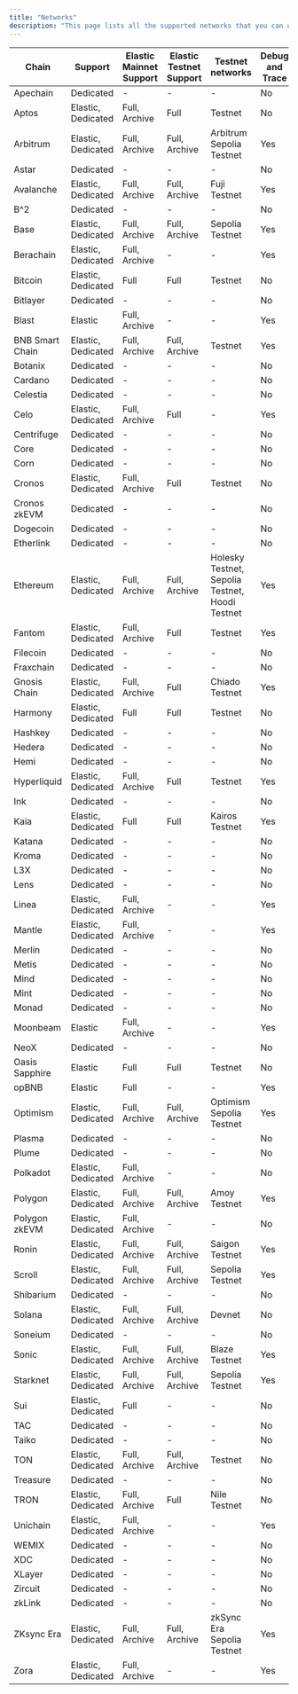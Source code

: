 ```yaml
---
title: "Networks"
description: "This page lists all the supported networks that you can use to deploy your Chainstack nodes."
---
```


| Chain | Support | Elastic Mainnet Support | Elastic Testnet Support | Testnet networks | Debug and Trace |
|-------|---------|-------------------------|--------------------------|------------------|-----------------|
| Apechain | Dedicated | - | - | - | No |
| Aptos | Elastic, Dedicated | Full, Archive | Full | Testnet | No |
| Arbitrum | Elastic, Dedicated | Full, Archive | Full, Archive | Arbitrum Sepolia Testnet | Yes |
| Astar | Dedicated | - | - | - | No |
| Avalanche | Elastic, Dedicated | Full, Archive | Full, Archive | Fuji Testnet | Yes |
| B^2 | Dedicated | - | - | - | No |
| Base | Elastic, Dedicated | Full, Archive | Full, Archive | Sepolia Testnet | Yes |
| Berachain | Elastic, Dedicated | Full, Archive | - | - | Yes |
| Bitcoin | Elastic, Dedicated | Full | Full | Testnet | No |
| Bitlayer | Dedicated | - | - | - | No |
| Blast | Elastic | Full, Archive | - | - | Yes |
| BNB Smart Chain | Elastic, Dedicated | Full, Archive | Full, Archive | Testnet | Yes |
| Botanix | Dedicated | - | - | - | No |
| Cardano | Dedicated | - | - | - | No |
| Celestia | Dedicated | - | - | - | No |
| Celo | Elastic, Dedicated | Full, Archive | Full | - | Yes |
| Centrifuge | Dedicated | - | - | - | No |
| Core | Dedicated | - | - | - | No |
| Corn | Dedicated | - | - | - | No |
| Cronos | Elastic, Dedicated | Full, Archive | Full | Testnet | No |
| Cronos zkEVM | Dedicated | - | - | - | No |
| Dogecoin | Dedicated | - | - | - | No |
| Etherlink | Dedicated | - | - | - | No |
| Ethereum | Elastic, Dedicated | Full, Archive | Full, Archive | Holesky Testnet, Sepolia Testnet, Hoodi Testnet | Yes |
| Fantom | Elastic, Dedicated | Full, Archive | Full | Testnet | Yes |
| Filecoin | Dedicated | - | - | - | No |
| Fraxchain | Dedicated | - | - | - | No |
| Gnosis Chain | Elastic, Dedicated | Full, Archive | Full | Chiado Testnet | Yes |
| Harmony | Elastic, Dedicated | Full | Full | Testnet | No |
| Hashkey | Dedicated | - | - | - | No |
| Hedera | Dedicated | - | - | - | No |
| Hemi | Dedicated | - | - | - | No |
| Hyperliquid | Elastic, Dedicated | Full, Archive | Full | Testnet | Yes |
| Ink | Dedicated | - | - | - | No |
| Kaia | Elastic, Dedicated | Full | Full | Kairos Testnet | Yes |
| Katana | Dedicated | - | - | - | No |
| Kroma | Dedicated | - | - | - | No |
| L3X | Dedicated | - | - | - | No |
| Lens | Dedicated | - | - | - | No |
| Linea | Elastic, Dedicated | Full, Archive | - | - | Yes |
| Mantle | Elastic, Dedicated | Full, Archive | - | - | Yes |
| Merlin | Dedicated | - | - | - | No |
| Metis | Dedicated | - | - | - | No |
| Mind | Dedicated | - | - | - | No |
| Mint | Dedicated | - | - | - | No |
| Monad | Dedicated | - | - | - | No |
| Moonbeam | Elastic | Full, Archive | - | - | Yes |
| NeoX | Dedicated | - | - | - | No |
| Oasis Sapphire | Elastic | Full | Full | Testnet | No |
| opBNB | Elastic | Full | - | - | Yes |
| Optimism | Elastic, Dedicated | Full, Archive | Full, Archive | Optimism Sepolia Testnet | Yes |
| Plasma | Dedicated | - | - | - | No |
| Plume | Dedicated | - | - | - | No |
| Polkadot | Elastic, Dedicated | Full, Archive | - | - | No |
| Polygon | Elastic, Dedicated | Full, Archive | Full, Archive | Amoy Testnet | Yes |
| Polygon zkEVM | Elastic, Dedicated | Full, Archive | - | - | No |
| Ronin | Elastic, Dedicated | Full, Archive | Full, Archive | Saigon Testnet | Yes |
| Scroll | Elastic, Dedicated | Full, Archive | Full, Archive | Sepolia Testnet | Yes |
| Shibarium | Dedicated | - | - | - | No |
| Solana | Elastic, Dedicated | Full, Archive | Full, Archive | Devnet | No |
| Soneium | Dedicated | - | - | - | No |
| Sonic | Elastic, Dedicated | Full, Archive | Full, Archive | Blaze Testnet | Yes |
| Starknet | Elastic, Dedicated | Full, Archive | Full, Archive | Sepolia Testnet | Yes |
| Sui | Elastic, Dedicated | Full | - | - | No |
| TAC | Dedicated | - | - | - | No |
| Taiko | Dedicated | - | - | - | No |
| TON | Elastic, Dedicated | Full, Archive | Full, Archive | Testnet | No |
| Treasure | Dedicated | - | - | - | No |
| TRON | Elastic, Dedicated | Full, Archive | Full | Nile Testnet | No |
| Unichain | Elastic, Dedicated | Full, Archive | - | - | Yes |
| WEMIX | Dedicated | - | - | - | No |
| XDC | Dedicated | - | - | - | No |
| XLayer | Dedicated | - | - | - | No |
| Zircuit | Dedicated | - | - | - | No |
| zkLink | Dedicated | - | - | - | No |
| ZKsync Era | Elastic, Dedicated | Full, Archive | Full, Archive | zkSync Era Sepolia Testnet | Yes |
| Zora | Elastic, Dedicated | Full, Archive | - | - | Yes |


